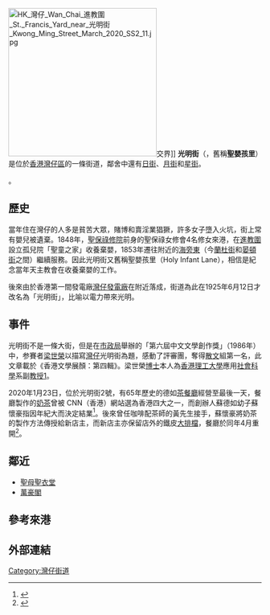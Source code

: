 {{Coord|22.2759662|114.1691158|source:GoogleMaps|display=title}}
{{他用
|subject=香港的光明街
|other=其他地方的同名道路
|光明街
|disambig=無
}}
{{Infobox Hong Kong Road
| 中文街道名稱 = 光明街
| 英文街道名稱 = Kwong Ming Street
| 圖片 = Kwong Ming Street, Wan Chai (Hong Kong).jpg
| 圖片寬度 = 290px
| 圖片說明 = 從[[進教圍_(香港)|進教圍]]向南望光明街
| 路段總長度 = 0.02
| 車速限制 = 
| 行車線數量 = 1線雙程
| 所在地區 = [[香港島|香港島]][[灣仔區|灣仔區]]
| 起點 = [[灣仔|灣仔]][[進教圍_(香港)|進教圍]]
| 終點 = [[灣仔|灣仔]][[光明街兒童遊樂場|光明街兒童遊樂場]]
| 通車日期 =
| 舊有名稱 = 聖嬰孩里（Holy Infant Lane）
}}
[[File:HK_灣仔_Wan_Chai_進教圍_St._Francis_Yard_near_光明街_Kwong_Ming_Street_March_2020_SS2_11.jpg|295px]]交界]]
'''光明街'''（{{lang-en|Kwong Ming Street}}，舊稱'''聖嬰孩里'''）是位於[[香港|香港]][[灣仔區|灣仔區]]的一條街道，鄰舍中還有[[日街|日街]]、[[月街|月街]]和[[星街|星街]]。  

{{OR|從前，光明街只有一柱[[街燈|街燈]]，有[[燈蛾|燈蛾]]飛舞，晚飯之后，有老[[街坊|街坊]]拉[[二胡|二胡]]、唱[[粵曲|粵曲]]等}}。

==歷史==
當年住在灣仔的人多是貧苦大眾，賭博和賣淫業猖獗，許多女子墮入火坑，街上常有嬰兒被遺棄。1848年，[[聖保祿修院|聖保祿修院]]前身的聖保祿女修會4名修女來港，在[[進教圍_(香港)|進教圍]]設立孤兒院「聖童之家」收養棄嬰，1853年遷往附近的[[海旁東|海旁東]]（今[[蘭杜街|蘭杜街]]和[[晏頓街|晏頓街]]之間）繼續服務。因此光明街又舊稱聖嬰孩里（Holy Infant Lane），相信是紀念當年天主教會在收養棄嬰的工作。

後來由於香港第一間發電廠[[灣仔發電廠|灣仔發電廠]]在附近落成，街道為此在1925年6月12日才改名為「光明街」，比喻以電力帶來光明。

==事件==
光明街不是一條大街，但是在[[市政局|市政局]]舉辦的「第六屆中文文學創作獎」（1986年）中，参賽者[[梁世榮|梁世榮]]以描寫[[灣仔|灣仔]]光明街為題，感動了評審團，奪得[[散文|散文]]組第一名，此文章載於《香港文學展顏：第四輯》。梁世榮[[博士|博士]]本人為[[香港理工大學|香港理工大學]]應用[[社會科學|社會科學]]系副[[教授|教授]][http://www.dbi.org.hk/xingqing/issue11/focus_3.htm]{{Wayback|url=http://www.dbi.org.hk/xingqing/issue11/focus_3.htm |date=20070929215156 }}。

2020年1月23日，位於光明街2號，有65年歷史的德如[[茶餐廳|茶餐廳]]經營至最後一天，餐廳製作的[[奶茶|奶茶]]曾被 CNN（香港）網站選為香港四大之一，而創辦人蘇德如幼子蘇懷豪指因年紀大而決定結業<ref>{{Cite news|url=https://hk.appledaily.com/ETW/20200120/Z3VBYGWINEJ26CXVFZVIZSJF4I/|title=灣仔65年茶檔結業 經營至1月23日 CNN曾選為四大奶茶之一 老闆：年紀大 唔做啦|author=李詠儀|date=2020-01-20|work=蘋果日報|publisher=|accessdate=2020-04-08|language=|format=|archive-date=2020-04-07|archive-url=https://web.archive.org/web/20200407163221/https://hk.appledaily.com/ETW/20200120/Z3VBYGWINEJ26CXVFZVIZSJF4I/|dead-url=yes}}</ref>。後來曾任咖啡配茶師的黃先生接手，蘇懷豪將奶茶的製作方法傳授給新店主，而新店主亦保留店外的鐵皮[[大排檔|大排檔]]，餐廳於同年4月重開<ref>{{Cite web|title=【老字號重開】配茶師頂手 灣仔65年港式奶茶檔結業3個月後重生 前掌舵人做顧問：我傳授我所有|url=https://hk.appledaily.com/ETW/20200407/ZOISA537CHPXMZND6FOEZBCSJY/|accessdate=2020-08-29|author=飲食男女|date=2020-04-07|format=|publisher=蘋果日報|language=}}</ref>。

==鄰近==
* [[聖母聖衣堂|聖母聖衣堂]]
* [[萬豪閣|萬豪閣]]

==參考來港==
{{reflist}}

==外部連結==
{{commonscat-inline|Kwong Ming Street|光明街}}

{{灣仔舊區街道}}

[[Category:灣仔街道|Category:灣仔街道]]